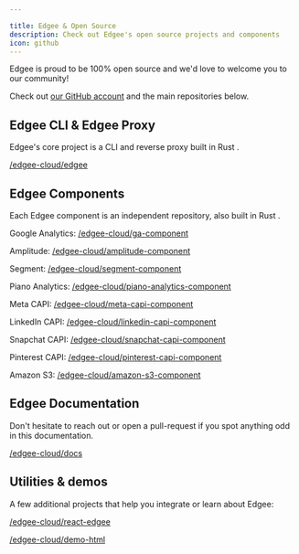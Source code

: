 ```yaml
---

title: Edgee & Open Source
description: Check out Edgee's open source projects and components
icon: github
---
```



<EdgeeSdk />

Edgee is proud to be 100% open source and we'd love to welcome you to our community!

Check out [our GitHub account](https://github.com/edgee-cloud/) and the main repositories below.


## Edgee CLI & Edgee Proxy

Edgee's core project is a CLI and reverse proxy built in Rust <Icon icon="crab" iconType="solid" />.

 
[<Icon icon="github" iconType="solid" /> /edgee-cloud/edgee](https://github.com/edgee-cloud/edgee)


## Edgee Components

Each Edgee component is an independent repository, also built in Rust <Icon icon="crab" iconType="solid" />.

Google Analytics: [<Icon icon="github" iconType="solid" /> /edgee-cloud/ga-component](https://github.com/edgee-cloud/ga-component)

Amplitude: [<Icon icon="github" iconType="solid" /> /edgee-cloud/amplitude-component](https://github.com/edgee-cloud/amplitude-component)

Segment: [<Icon icon="github" iconType="solid" /> /edgee-cloud/segment-component](https://github.com/edgee-cloud/segment-component)

Piano Analytics: [<Icon icon="github" iconType="solid" /> /edgee-cloud/piano-analytics-component](https://github.com/edgee-cloud/piano-analytics-component)

Meta CAPI: [<Icon icon="github" iconType="solid" /> /edgee-cloud/meta-capi-component](https://github.com/edgee-cloud/meta-capi-component)

LinkedIn CAPI: [<Icon icon="github" iconType="solid" /> /edgee-cloud/linkedin-capi-component](https://github.com/edgee-cloud/linkedin-capi-component)

Snapchat CAPI: [<Icon icon="github" iconType="solid" /> /edgee-cloud/snapchat-capi-component](https://github.com/edgee-cloud/snapchat-capi-component)

Pinterest CAPI: [<Icon icon="github" iconType="solid" /> /edgee-cloud/pinterest-capi-component](https://github.com/edgee-cloud/pinterest-capi-component)

Amazon S3: [<Icon icon="github" iconType="solid" /> /edgee-cloud/amazon-s3-component](https://github.com/edgee-cloud/amazon-s3-component)


## Edgee Documentation

Don't hesitate to reach out or open a pull-request if you spot anything odd in this documentation.

[<Icon icon="github" iconType="solid" /> /edgee-cloud/docs](https://github.com/edgee-cloud/docs)

## Utilities & demos

A few additional projects that help you integrate or learn about Edgee:

[<Icon icon="github" iconType="solid" /> /edgee-cloud/react-edgee](https://github.com/edgee-cloud/react-edgee)

[<Icon icon="github" iconType="solid" /> /edgee-cloud/demo-html](https://github.com/edgee-cloud/demo-html)